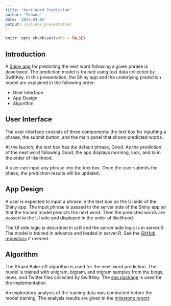 ```yaml
---
title: "Next-Word Prediction"
author: "Tohaku"
date: '2023-04-02'
output: ioslides_presentation
---
```


```r
knitr::opts_chunk$set(echo = FALSE)
```

## Introduction

A [Shiny app](https://tohaku.shinyapps.io/ngram/) for predicting the next word following a given phrase is developed. The prediction model is trained using text data collected by SwiftKey. In this presentation, the Shiny app and the underlying prediction model are explained in the following order:

- User Interface
- App Design
- Algorithm

## User Interface

The user interface consists of three components: the text box for inputting a phrase, the submit button, and the main panel that shows predicted words.

At the launch, the text box has the default phrase, Good. As the prediction of the next word following Good, the app displays morning, luck, and to in the order of likelihood.

A user can input any phrase into the text box. Once the user submits the phase, the prediction results will be updated.


## App Design

A user is expected to input a phrase in the text box on the UI side of the Shiny app. The input phrase is passed to the server side of the Shiny app so that the trained model predicts the next word. Then the predicted words are passed to the UI side and displayed in the order of likelihood.

The UI side logic is described in ui.R and the server side logic is in server.R. The model is trained in advance and loaded in server.R. See the [GitHub repository](https://github.com/tohaku-git/DataScienceCapstone) if needed.

## Algorithm

The Stupid Bake-off algorithm is used for the next-word prediction. The model is trained with unigram, bigram, and trigram samples from the blogs, news, and Twitter files collected by SwiftKey. The [sbo package](https://vgherard.github.io/sbo/) is used for the implementation.

An exploratory analysis of the training data was conducted before the model training. The analysis results are given in the [milestone report](https://rpubs.com/Tohaku/1023317).